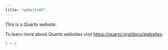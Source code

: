 ```yaml
---
title: "website07"
---
```


This is a Quarto website.

To learn more about Quarto websites visit <https://quarto.org/docs/websites>.

```r
1 + 1
```
